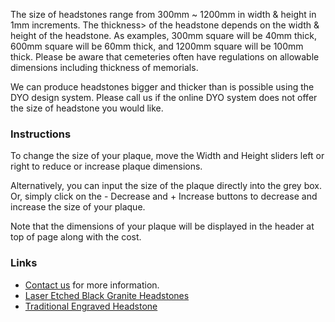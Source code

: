 The size of headstones range from 300mm ~ 1200mm in width &amp; height in 1mm increments. The thickness> of the headstone depends on the width & height of the headstone. As examples, 300mm square will be 40mm thick, 600mm square will be 60mm thick, and 1200mm square will be 100mm thick. Please be aware that cemeteries often have regulations on allowable dimensions including thickness of memorials.

We can produce headstones bigger and thicker than is possible using the DYO design system. Please call us if the online DYO system does not offer the size of headstone you would like.

### Instructions

To change the size of your plaque, move the Width and Height sliders left or right to reduce or increase plaque dimensions.

Alternatively, you can input the size of the plaque directly into the grey box. Or, simply click on the - Decrease and + Increase buttons to decrease and increase the size of your plaque.

Note that the dimensions of your plaque will be displayed in the header at top of page along with the cost.

### Links

- [Contact us](https://www.forevershining.com.au/contact/) for more information.
- [Laser Etched Black Granite Headstones](https://www.forevershining.com.au/memorial-products/headstones/laser-etched-black-granite-headstone/)
- [Traditional Engraved Headstone](https://www.forevershining.com.au/memorial-products/headstones/traditional-engraved-headstone/)
